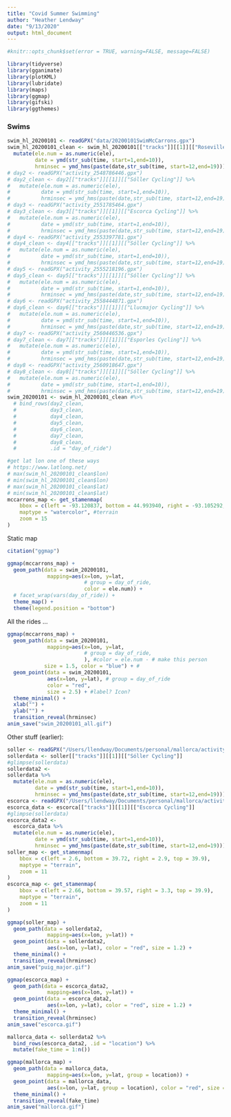 ```yaml
---
title: "Covid Summer Swimming"
author: "Heather Lendway"
date: "9/13/2020"
output: html_document
---
```


```r
#knitr::opts_chunk$set(error = TRUE, warning=FALSE, message=FALSE)
```

```r
library(tidyverse)
library(gganimate)
library(plotKML)
library(lubridate)
library(maps) 
library(ggmap)
library(gifski)
library(ggthemes)
```


### Swims
```r
swim_hl_20200101 <- readGPX("data/20200101SwimMcCarrons.gpx")
swim_hl_20200101_clean <- swim_hl_20200101[["tracks"]][[1]][["Roseville Open Water Swimming"]] %>% 
  mutate(ele.num = as.numeric(ele),
         date = ymd(str_sub(time, start=1,end=10)),
         hrminsec = ymd_hms(paste(date,str_sub(time, start=12,end=19))))
# day2 <- readGPX("activity_2548786446.gpx")
# day2_clean <- day2[["tracks"]][[1]][["Sóller Cycling"]] %>% 
#   mutate(ele.num = as.numeric(ele),
#          date = ymd(str_sub(time, start=1,end=10)),
#          hrminsec = ymd_hms(paste(date,str_sub(time, start=12,end=19))))
# day3 <- readGPX("activity_2551785464.gpx")
# day3_clean <- day3[["tracks"]][[1]][["Escorca Cycling"]] %>% 
#   mutate(ele.num = as.numeric(ele),
#          date = ymd(str_sub(time, start=1,end=10)),
#          hrminsec = ymd_hms(paste(date,str_sub(time, start=12,end=19))))
# day4 <- readGPX("activity_2553397781.gpx")
# day4_clean <- day4[["tracks"]][[1]][["Sóller Cycling"]] %>% 
#   mutate(ele.num = as.numeric(ele),
#          date = ymd(str_sub(time, start=1,end=10)),
#          hrminsec = ymd_hms(paste(date,str_sub(time, start=12,end=19))))
# day5 <- readGPX("activity_2555218196.gpx")
# day5_clean <- day5[["tracks"]][[1]][["Sóller Cycling"]] %>% 
#   mutate(ele.num = as.numeric(ele),
#          date = ymd(str_sub(time, start=1,end=10)),
#          hrminsec = ymd_hms(paste(date,str_sub(time, start=12,end=19))))
# day6 <- readGPX("activity_2558444871.gpx")
# day6_clean <- day6[["tracks"]][[1]][["Llucmajor Cycling"]] %>% 
#   mutate(ele.num = as.numeric(ele),
#          date = ymd(str_sub(time, start=1,end=10)),
#          hrminsec = ymd_hms(paste(date,str_sub(time, start=12,end=19))))
# day7 <- readGPX("activity_2560446536.gpx")
# day7_clean <- day7[["tracks"]][[1]][["Esporles Cycling"]] %>% 
#   mutate(ele.num = as.numeric(ele),
#          date = ymd(str_sub(time, start=1,end=10)),
#          hrminsec = ymd_hms(paste(date,str_sub(time, start=12,end=19))))
# day8 <- readGPX("activity_2560918647.gpx")
# day8_clean <- day8[["tracks"]][[1]][["Sóller Cycling"]] %>% 
#   mutate(ele.num = as.numeric(ele),
#          date = ymd(str_sub(time, start=1,end=10)),
#          hrminsec = ymd_hms(paste(date,str_sub(time, start=12,end=19))))
swim_20200101 <- swim_hl_20200101_clean #%>% 
  # bind_rows(day2_clean,
  #           day3_clean,
  #           day4_clean,
  #           day5_clean,
  #           day6_clean,
  #           day7_clean,
  #           day8_clean,
  #           .id = "day_of_ride")

#get lat lon one of these ways
# https://www.latlong.net/
# max(swim_hl_20200101_clean$lon)
# min(swim_hl_20200101_clean$lon)
# max(swim_hl_20200101_clean$lat)
# min(swim_hl_20200101_clean$lat)
mccarrons_map <- get_stamenmap(
    bbox = c(left = -93.120837, bottom = 44.993940, right = -93.105292, top = 45.001831), 
    maptype = "watercolor", #terrain
    zoom = 15
)
```


Static map
```r
citation("ggmap")

ggmap(mccarrons_map) +
  geom_path(data = swim_20200101,
             mapping=aes(x=lon, y=lat, 
                         # group = day_of_ride, 
                         color = ele.num)) +
  # facet_wrap(vars(day_of_ride)) +
  theme_map() +
  theme(legend.position = "bottom")
```


All the rides ...
```r
ggmap(mccarrons_map) +
  geom_path(data = swim_20200101,
             mapping=aes(x=lon, y=lat, 
                         # group = day_of_ride, 
                         ), #color = ele.num - # make this person
            size = 1.5, color = "blue") + # 
  geom_point(data = swim_20200101,
             aes(x=lon, y=lat), # group = day_of_ride
             color = "red", 
             size = 2.5) + #label? Icon?
  theme_minimal() +
  xlab("") +
  ylab("") +
  transition_reveal(hrminsec)
anim_save("swim_20200101_all.gif")
```





Other stuff (earlier):

```r
soller <- readGPX("/Users/llendway/Documents/personal/mallorca/activity_2555218196.gpx")
sollerdata <- soller[["tracks"]][[1]][["Sóller Cycling"]]
#glimpse(sollerdata)
sollerdata2 <-
sollerdata %>% 
  mutate(ele.num = as.numeric(ele),
         date = ymd(str_sub(time, start=1,end=10)),
         hrminsec = ymd_hms(paste(date,str_sub(time, start=12,end=19))))
escorca <- readGPX("/Users/llendway/Documents/personal/mallorca/activity_2551785464.gpx")
escorca_data <- escorca[["tracks"]][[1]][["Escorca Cycling"]]
#glimpse(sollerdata)
escorca_data2 <-
  escorca_data %>% 
  mutate(ele.num = as.numeric(ele),
         date = ymd(str_sub(time, start=1,end=10)),
         hrminsec = ymd_hms(paste(date,str_sub(time, start=12,end=19))))
soller_map <- get_stamenmap(
    bbox = c(left = 2.6, bottom = 39.72, right = 2.9, top = 39.9), 
    maptype = "terrain",
    zoom = 11
)
escorca_map <- get_stamenmap(
    bbox = c(left = 2.66, bottom = 39.57, right = 3.3, top = 39.9), 
    maptype = "terrain",
    zoom = 11
)
```

```r
ggmap(soller_map) + 
  geom_path(data = sollerdata2,
             mapping=aes(x=lon, y=lat)) +
  geom_point(data = sollerdata2,
             aes(x=lon, y=lat), color = "red", size = 1.2) +
  theme_minimal() +
  transition_reveal(hrminsec)
anim_save("puig_major.gif")
```


```r
ggmap(escorca_map) + 
  geom_path(data = escorca_data2,
             mapping=aes(x=lon, y=lat)) +
  geom_point(data = escorca_data2,
             aes(x=lon, y=lat), color = "red", size = 1.2) +
  theme_minimal() +
  transition_reveal(hrminsec)
anim_save("escorca.gif")
```

```r
mallorca_data <- sollerdata2 %>% 
  bind_rows(escorca_data2, .id = "location") %>% 
  mutate(fake_time = 1:n())
```


```r
ggmap(mallorca_map) +
  geom_path(data = mallorca_data,
             mapping=aes(x=lon, y=lat, group = location)) +
  geom_point(data = mallorca_data,
             aes(x=lon, y=lat, group = location), color = "red", size = 1.2) +
  theme_minimal() +
  transition_reveal(fake_time)
anim_save("mallorca.gif")
```